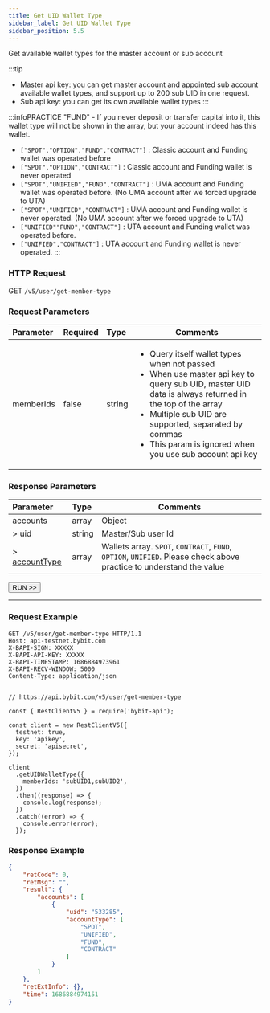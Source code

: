 ```yaml
---
title: Get UID Wallet Type
sidebar_label: Get UID Wallet Type
sidebar_position: 5.5
---
```

Get available wallet types for the master account or sub account

:::tip
* Master api key: you can get master account and appointed sub account available wallet types, and support up to 200 sub UID in one request.
* Sub api key: you can get its own available wallet types
:::

:::infoPRACTICE
"FUND" - If you never deposit or transfer capital into it, this wallet type will not be shown in the array, but your account indeed has this wallet.
* `["SPOT","OPTION","FUND","CONTRACT"]` : Classic account and Funding wallet was operated before
* `["SPOT","OPTION","CONTRACT"]` : Classic account and Funding wallet is never operated
* `["SPOT","UNIFIED","FUND","CONTRACT"]` : UMA account and Funding wallet was operated before. (No UMA account after we forced upgrade to UTA)
* `["SPOT","UNIFIED","CONTRACT"]` : UMA account and Funding wallet is never operated. (No UMA account after we forced upgrade to UTA)
* `["UNIFIED""FUND","CONTRACT"]` : UTA account and Funding wallet was operated before.
* `["UNIFIED","CONTRACT"]` : UTA account and Funding wallet is never operated.
:::

### HTTP Request
GET `/v5/user/get-member-type`

### Request Parameters
| Parameter | Required | Type | Comments|
|:----- |:-------|:-----|------ |
|memberIds |false |string |<ul><li>Query itself wallet types when not passed</li><li>When use master api key to query sub UID, master UID data is always returned in the top of the array</li><li>Multiple sub UID are supported, separated by commas</li><li>This param is ignored when you use sub account api key</li></ul>|

### Response Parameters
| Parameter | Type | Comments|
|:----- |:-----|----- |
|accounts |array |Object |
|> uid |string |Master/Sub user Id |
|> [accountType](../enum#accounttype) |array |Wallets array. `SPOT`, `CONTRACT`, `FUND`, `OPTION`, `UNIFIED`. Please check above practice to understand the value|

<a href="/api-explorer/v5/user/wallet-type"><Button>RUN >></Button></a>

---

### Request Example

<Tabs groupId="programming-languages">
<TabItem value="http" label="HTTP">

```http
GET /v5/user/get-member-type HTTP/1.1
Host: api-testnet.bybit.com
X-BAPI-SIGN: XXXXX
X-BAPI-API-KEY: XXXXX
X-BAPI-TIMESTAMP: 1686884973961
X-BAPI-RECV-WINDOW: 5000
Content-Type: application/json
```

</TabItem>
<TabItem value="python" label="Python">

```python

```

</TabItem>

<TabItem value="Node" label="Node.js">

```n4js
// https://api.bybit.com/v5/user/get-member-type

const { RestClientV5 } = require('bybit-api');

const client = new RestClientV5({
  testnet: true,
  key: 'apikey',
  secret: 'apisecret',
});

client
  .getUIDWalletType({
    memberIds: 'subUID1,subUID2',
  })
  .then((response) => {
    console.log(response);
  })
  .catch((error) => {
    console.error(error);
  });
```

</TabItem>
</Tabs>

### Response Example

```json
{
    "retCode": 0,
    "retMsg": "",
    "result": {
        "accounts": [
            {
                "uid": "533285",
                "accountType": [
                    "SPOT",
                    "UNIFIED",
                    "FUND",
                    "CONTRACT"
                ]
            }
        ]
    },
    "retExtInfo": {},
    "time": 1686884974151
}
```
